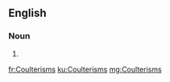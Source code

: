 ==English==

===Noun===
{{head|en|plural}}

# {{plural of|Coulterism|lang=en|nocat=1}}

[[fr:Coulterisms]]
[[ku:Coulterisms]]
[[mg:Coulterisms]]